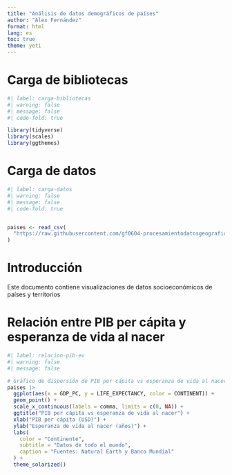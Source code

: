 ---
title: "Análisis de datos demográficos de países"
author: "Alex Fernández"
format: html
lang: es
toc: true
theme: yeti
---
# Carga de bibliotecas

```{r}
#| label: carga-bibliotecas
#| warning: false
#| message: false
#| code-fold: true

library(tidyverse)
library(scales)
library(ggthemes)
```

# Carga de datos

```{r}
#| label: carga-datos
#| warning: false
#| message: false
#| code-fold: true


paises <- read_csv(
  "https://raw.githubusercontent.com/gf0604-procesamientodatosgeograficos/2025-i/refs/heads/main/datos/natural-earth/paises.csv"
)
```

# Introducción

Este documento contiene visualizaciones de datos socioeconómicos de países y territorios

# Relación entre PIB per cápita y esperanza de vida al nacer

```{r}
#| label: relacion-pib-ev
#| warning: false
#| message: false

# Gráfico de dispersión de PIB per cápita vs esperanza de vida al nacer
paises |>
  ggplot(aes(x = GDP_PC, y = LIFE_EXPECTANCY, color = CONTINENT)) +
  geom_point() +
  scale_x_continuous(labels = comma, limits = c(0, NA)) +
  ggtitle("PIB per cápita vs esperanza de vida al nacer") +
  xlab("PIB per cápita (USD)") +
  ylab("Esperanza de vida al nacer (años)") +
  labs(
    color = "Continente",
    subtitle = "Datos de todo el mundo",
    caption = "Fuentes: Natural Earth y Banco Mundial"
  ) +
  theme_solarized()
```

